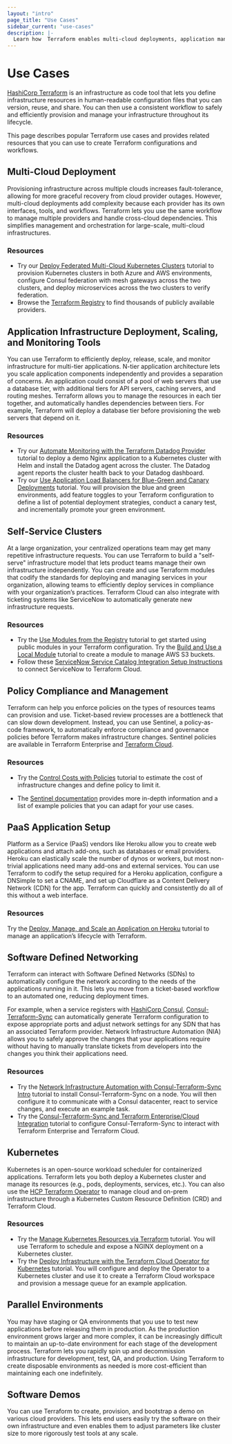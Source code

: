 ```yaml
---
layout: "intro"
page_title: "Use Cases"
sidebar_current: "use-cases"
description: |-
  Learn how  Terraform enables multi-cloud deployments, application management, policy compliance, and self-service infrastructure.
---
```


# Use Cases

[HashiCorp Terraform](/intro) is an infrastructure as code tool that lets you define infrastructure resources in human-readable configuration files that you can version, reuse, and share. You can then use a consistent workflow to safely and efficiently provision and manage your infrastructure throughout its lifecycle.

This page describes popular Terraform use cases and provides related resources that you can use to create Terraform configurations and workflows.

## Multi-Cloud Deployment
Provisioning infrastructure across multiple clouds increases fault-tolerance, allowing for more graceful recovery from cloud provider outages. However, multi-cloud deployments add complexity because each provider has its own interfaces, tools, and workflows. Terraform lets you use the same workflow to manage multiple providers and handle cross-cloud dependencies. This simplifies management and orchestration for large-scale, multi-cloud infrastructures.

### Resources

- Try our [Deploy Federated Multi-Cloud Kubernetes Clusters](https://learn.hashicorp.com/tutorials/terraform/multicloud-kubernetes) tutorial to provision Kubernetes clusters in both Azure and AWS environments, configure Consul federation with mesh gateways across the two clusters, and deploy microservices across the two clusters to verify federation.
- Browse the [Terraform Registry](https://registry.terraform.io/browse/providers) to find thousands of publicly available providers.


## Application Infrastructure Deployment, Scaling, and Monitoring Tools

You can use Terraform to efficiently deploy, release, scale, and monitor infrastructure for multi-tier applications. N-tier application architecture lets you scale application components independently and provides a separation of concerns. An application could consist of a pool of web servers that use a database tier, with additional tiers for API servers, caching servers, and routing meshes. Terraform allows you to manage the resources in each tier together, and automatically handles dependencies between tiers. For example, Terraform will deploy a database tier before provisioning the web servers that depend on it.

### Resources

- Try our [Automate Monitoring with the Terraform Datadog Provider](https://learn.hashicorp.com/tutorials/terraform/datadog-provider?in=terraform/applications) tutorial to deploy a demo Nginx application to a Kubernetes cluster with Helm and install the Datadog agent across the cluster. The Datadog agent reports the cluster health back to your Datadog dashboard.
- Try our [Use Application Load Balancers for Blue-Green and Canary Deployments](https://learn.hashicorp.com/tutorials/terraform/blue-green-canary-tests-deployments) tutorial. You will provision the blue and green environments, add feature toggles to your Terraform configuration to define a list of potential deployment strategies, conduct a canary test, and incrementally promote your green environment.


## Self-Service Clusters

At a large organization, your centralized operations team may get many repetitive infrastructure requests. You can use Terraform to build a "self-serve" infrastructure model that lets product teams manage their own infrastructure independently. You can create and use Terraform modules that codify the standards for deploying and managing services in your organization, allowing teams to efficiently deploy services in compliance with your organization’s practices. Terraform Cloud can also integrate with ticketing systems like ServiceNow to automatically generate new infrastructure requests.

### Resources

- Try the [Use Modules from the Registry](https://learn.hashicorp.com/tutorials/terraform/module-use?in=terraform/modules) tutorial to get started using public modules in your Terraform configuration.
Try the [Build and Use a Local Module](https://learn.hashicorp.com/tutorials/terraform/module-create?in=terraform/modules) tutorial to create a module to manage AWS S3 buckets.
- Follow these [ServiceNow Service Catalog Integration Setup Instructions](/cloud-docs/integrations/service-now) to connect ServiceNow to Terraform Cloud.


## Policy Compliance and Management

Terraform can help you enforce policies on the types of resources teams can provision and use. Ticket-based review processes are a bottleneck that can slow down development. Instead, you can use Sentinel, a policy-as-code framework, to automatically enforce compliance and governance policies before Terraform makes infrastructure changes. Sentinel policies are available in Terraform Enterprise and [Terraform Cloud](https://www.hashicorp.com/products/terraform/pricing).

### Resources

- Try the [Control Costs with Policies](https://learn.hashicorp.com/tutorials/terraform/cost-estimation) tutorial to estimate the cost of infrastructure changes and define policy to limit it.

- The [Sentinel documentation](/cloud-docs/policy-enforcement) provides more in-depth information and a list of example policies that you can adapt for your use cases.


## PaaS Application Setup
Platform as a Service (PaaS) vendors like Heroku allow you to create  web applications and attach add-ons, such as databases or email providers. Heroku can elastically scale the number of dynos or workers, but most non-trivial applications need many add-ons and external services. You can use Terraform to codify the setup required for a Heroku application, configure a DNSimple to set a CNAME, and set up Cloudflare as a Content Delivery Network (CDN) for the app. Terraform can quickly and consistently do all of this without a web interface.

### Resources

Try the [Deploy, Manage, and Scale an Application on Heroku](https://learn.hashicorp.com/tutorials/terraform/heroku-provider?in=terraform/applications) tutorial to manage an application’s lifecycle with Terraform.


## Software Defined Networking

Terraform can interact with Software Defined Networks (SDNs) to automatically configure the network according to the needs of the applications running in it. This lets you move from a ticket-based workflow to an automated one, reducing deployment times.

For example, when a service registers with [HashiCorp Consul](https://www.consul.io/), [Consul-Terraform-Sync](https://developer.hashicorp.com/consul/docs/nia) can automatically generate Terraform configuration to expose appropriate ports and adjust network settings for any SDN that has an associated Terraform provider. Network Infrastructure Automation (NIA) allows you to safely approve the changes that your applications require without having to manually translate tickets from developers into the changes you think their applications need.

### Resources

- Try the [Network Infrastructure Automation with Consul-Terraform-Sync Intro](https://learn.hashicorp.com/tutorials/consul/consul-terraform-sync-intro?in=consul/network-infrastructure-automation) tutorial to install Consul-Terraform-Sync on a node. You will then configure it to communicate with a Consul datacenter, react to service changes, and execute an example task.
- Try the [Consul-Terraform-Sync and Terraform Enterprise/Cloud Integration](https://learn.hashicorp.com/tutorials/consul/consul-terraform-sync-terraform-enterprise?in=consul/network-infrastructure-automation) tutorial to configure Consul-Terraform-Sync to interact with Terraform Enterprise and Terraform Cloud.


## Kubernetes

Kubernetes is an open-source workload scheduler for containerized applications. Terraform lets you both deploy a Kubernetes cluster and manage its resources (e.g., pods, deployments, services, etc.). You can also use the [HCP Terraform Operator](https://github.com/hashicorp/hcp-terraform-operator) to manage cloud and on-prem infrastructure through a Kubernetes Custom Resource Definition (CRD) and Terraform Cloud.

### Resources

- Try the [Manage Kubernetes Resources via Terraform](https://learn.hashicorp.com/tutorials/terraform/kubernetes-provider?in=terraform/kubernetes) tutorial. You will use Terraform to schedule and expose a NGINX deployment on a Kubernetes cluster.
- Try the [Deploy Infrastructure with the Terraform Cloud Operator for Kubernetes](https://learn.hashicorp.com/tutorials/terraform/kubernetes-operator) tutorial. You will configure and deploy the Operator to a Kubernetes cluster and use it to create a Terraform Cloud workspace and provision a message queue for an example application.


## Parallel Environments

You may have staging or QA environments that you use to test new applications before releasing them in production. As the production environment grows larger and more complex, it can be increasingly difficult to maintain an up-to-date environment for each stage of the development process. Terraform lets you rapidly spin up and decommission infrastructure for development, test, QA, and production. Using Terraform to create disposable environments as needed is more cost-efficient than maintaining each one indefinitely.


## Software Demos
You can use Terraform to create, provision, and bootstrap a demo on various cloud providers. This lets end users easily try the software on their own infrastructure and even enables them to adjust parameters like cluster size to more rigorously test tools at any scale.
